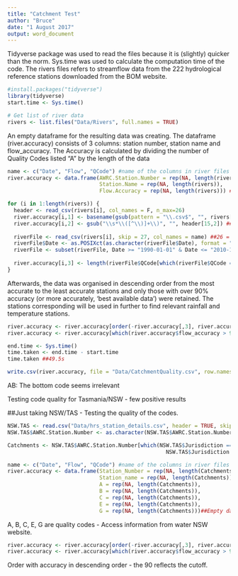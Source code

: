 ```yaml
---
title: "Catchment Test"
author: "Bruce"
date: "1 August 2017"
output: word_document
---
```

Tidyverse package was used to read the files because it is (slightly) quicker than the norm. 
Sys.time was used to calculate the computation time of the code. 
The rivers files refers to streamflow data from the 222 hydrological reference stations downloaded from the BOM website. 

```r
#install.packages("tidyverse")
library(tidyverse)
start.time <- Sys.time()

# Get list of river data
rivers <- list.files("Data/Rivers", full.names = TRUE)
```

An empty dataframe for the resulting data was creating.
The dataframe (river.accuracy) consists of 3 columns: station number, station name and flow_accuracy.
The Accuracy is calculated by dividing the number of Quality Codes listed "A" by the length of the data

```r
name <- c("Date", "Flow", "QCode") #name of the columns in river files
river.accuracy <- data.frame(AWRC.Station.Number = rep(NA, length(rivers)), 
                             Station.Name = rep(NA, length(rivers)),
                             Flow.Accuracy = rep(NA, length(rivers))) ##Empty dataframe to store the data in 

for (i in 1:length(rivers)) {
  header <- read_csv(rivers[i], col_names = F, n_max=26)
  river.accuracy[i,1] <- basename(gsub(pattern = "\\.csv$", "", rivers[i])) ##Extract number
  river.accuracy[i,2] <- gsub("\\s*\\([^\\)]+\\)", "", header[15,2]) ##Extract name
  
  riverFile <- read_csv(rivers[i], skip = 27, col_names = name) ##26 = number of non-essential lines
  riverFile$Date <- as.POSIXct(as.character(riverFile$Date), format = "%Y-%m-%d") ##Convert data to POSIXct format
  riverFile <- subset(riverFile, Date >= "1990-01-01" & Date <= "2010-12-31") ##This is our study date
  
  river.accuracy[i,3] <- length(riverFile$QCode[which(riverFile$QCode == "A")])/length(riverFile$QCode)*100
}
```

Afterwards, the data was organised in descending order from the most accurate to the least accurate stations and only those with over 90% accuracy (or more accurately, 'best available data') were retained. The stations corresponding will be used in further to find relevant rainfall and temperature stations. 

```r
river.accuracy <- river.accuracy[order(-river.accuracy[,3], river.accuracy[,2], river.accuracy[,1]),]
river.accuracy <- river.accuracy[which(river.accuracy$flow_accuracy > 90),] ###111

end.time <- Sys.time()
time.taken <- end.time - start.time
time.taken ##49.5s

write.csv(river.accuracy, file = "Data/CatchmentQuality.csv", row.names = FALSE)
```
AB: The bottom code seems irrelevant

Testing code quality for Tasmania/NSW - few positive results

##Just taking NSW/TAS - Testing the quality of the codes. 

```r
NSW.TAS <- read.csv("Data/hrs_station_details.csv", header = TRUE, skip = 11)
NSW.TAS$AWRC.Station.Number <- as.character(NSW.TAS$AWRC.Station.Number)

Catchments <- NSW.TAS$AWRC.Station.Number[which(NSW.TAS$Jurisdiction == "NSW"|
                                                  NSW.TAS$Jurisdiction == "TAS")]

name <- c("Date", "Flow", "QCode") #name of the columns in river files
river.accuracy <- data.frame(Station_Number = rep(NA, length(Catchments)), 
                             Station_name = rep(NA, length(Catchments)),
                             A = rep(NA, length(Catchments)),
                             B = rep(NA, length(Catchments)),
                             C = rep(NA, length(Catchments)),
                             E = rep(NA, length(Catchments)),
                             G = rep(NA, length(Catchments)))##Empty dataframe to store the data in
```

A, B, C, E, G are quality codes - Access information from water NSW website. 

```r
river.accuracy <- river.accuracy[order(-river.accuracy[,3], river.accuracy[,2], river.accuracy[,1]),]
river.accuracy <- river.accuracy[which(river.accuracy$flow_accuracy > 90),] ###111
```

Order with accuracy in descending order - the 90 reflects the cutoff. 